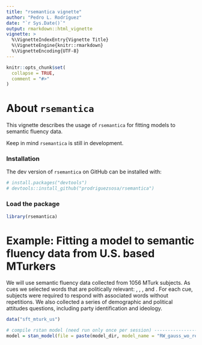```yaml
---
title: "rsemantica vignette"
author: "Pedro L. Rodríguez"
date: "`r Sys.Date()`"
output: rmarkdown::html_vignette
vignette: >
  %\VignetteIndexEntry{Vignette Title}
  %\VignetteEngine{knitr::rmarkdown}
  %\VignetteEncoding{UTF-8}
---
```


```r
knitr::opts_chunk$set(
  collapse = TRUE,
  comment = "#>"
)
```

# About `rsemantica`

This vignette describes the usage of `rsemantica` for fitting models to semantic fluency data.

Keep in mind `rsemantica` is still in development.

### Installation

The dev version of `rsemantica` on GitHub can be installed with:

```r
# install.packages("devtools")
# devtools::install_github("prodriguezsosa/rsemantica")
```

### Load the package

```r
library(rsemantica)
```

# Example: Fitting a model to semantic fluency data from U.S. based MTurkers

We will use semantic fluency data collected from 1056 MTurk subjects. As cues we selected words that are politically relevant: \texttt{welfare}, \texttt{government}, \texttt{American values}, \texttt{Republican} and \texttt{Democrat}. For each cue, subjects were required to respond with associated words without repetitions. We also collected a series of demographic and political attitudes questions, including party identification and ideology.

```r
data("sft_mturk_us")
```

```r
# compile rstan model (need run only once per session) ----------------------------------------------------
model = stan_model(file = paste(model_dir, model_name = "RW_gauss_wo_rep", ".stan", sep = ""))
```



